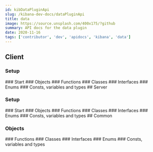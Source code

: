 ```yaml
---
id: kibDataPluginApi
slug: /kibana-dev-docs/dataPluginApi
title: data
image: https://source.unsplash.com/400x175/?github
summary: API docs for the data plugin
date: 2020-11-16
tags: ['contributor', 'dev', 'apidocs', 'kibana', 'data']
---
```



## Client

### Setup
<DocDefinitionList data={[dataObj.client.setup]}/>
### Start
<DocDefinitionList data={[dataObj.client.start]}/>
### Objects
<DocDefinitionList data={dataObj.client.objects}/>
### Functions
<DocDefinitionList data={dataObj.client.functions}/>
### Classes
<DocDefinitionList data={dataObj.client.classes}/>
### Interfaces
<DocDefinitionList data={dataObj.client.interfaces}/>
### Enums
<DocDefinitionList data={dataObj.client.enums}/>
### Consts, variables and types
<DocDefinitionList data={dataObj.client.misc}/>
## Server

### Setup
<DocDefinitionList data={[dataObj.server.setup]}/>
### Start
<DocDefinitionList data={[dataObj.server.start]}/>
### Objects
<DocDefinitionList data={dataObj.server.objects}/>
### Functions
<DocDefinitionList data={dataObj.server.functions}/>
### Classes
<DocDefinitionList data={dataObj.server.classes}/>
### Interfaces
<DocDefinitionList data={dataObj.server.interfaces}/>
### Enums
<DocDefinitionList data={dataObj.server.enums}/>
### Consts, variables and types
<DocDefinitionList data={dataObj.server.misc}/>
## Common

### Objects
<DocDefinitionList data={dataObj.common.objects}/>
### Functions
<DocDefinitionList data={dataObj.common.functions}/>
### Classes
<DocDefinitionList data={dataObj.common.classes}/>
### Interfaces
<DocDefinitionList data={dataObj.common.interfaces}/>
### Enums
<DocDefinitionList data={dataObj.common.enums}/>
### Consts, variables and types
<DocDefinitionList data={dataObj.common.misc}/>
